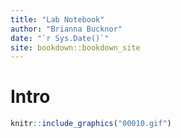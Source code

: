 ```yaml
--- 
title: "Lab Notebook"
author: "Brianna Bucknor"
date: "`r Sys.Date()`"
site: bookdown::bookdown_site
---
```

# Intro


```r
knitr::include_graphics("00010.gif")
```


